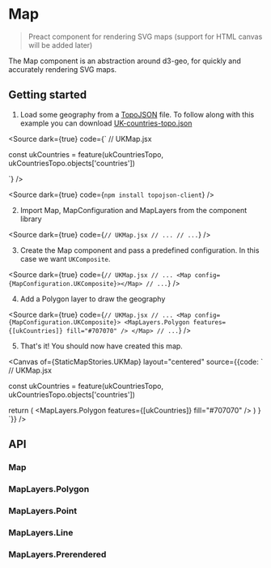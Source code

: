 
<Meta title="Molecules/Map/Getting started" />

# Map

> Preact component for rendering SVG maps (support for HTML canvas will be added later)

The Map component is an abstraction around d3-geo, for quickly and accurately rendering SVG maps.

## Getting started

1. Load some geography from a [TopoJSON](https://github.com/topojson/topojson) file. To follow along with this example you can download <a href={ukCountriesTopoJSON} download>UK-countries-topo.json</a>

<Source dark={true} code={`
// UKMap.jsx

const ukCountries = feature(ukCountriesTopo, ukCountriesTopo.objects['countries'])

`} />

<Hint text="TopoJSON Client is a lightweight library for working with TopoJSON files. If you haven't already, install it using npm:" />

<Source dark={true} code={`npm install topojson-client`} />

2. Import Map, MapConfiguration and MapLayers from the component library

<Source dark={true} code={`
// UKMap.jsx
// ...
// ...
`} />

3. Create the Map component and pass a predefined configuration. In this case we want `UKComposite`.

<Source dark={true} code={`
// UKMap.jsx
// ...
<Map config={MapConfiguration.UKComposite}></Map>
// ...
`} />

4. Add a Polygon layer to draw the geography

<Source dark={true} code={`
// UKMap.jsx
// ...
<Map config={MapConfiguration.UKComposite}>
  <MapLayers.Polygon features={[ukCountries]} fill="#707070" />
</Map>
// ...
`} />

5. That's it! You should now have created this map. 

<Canvas of={StaticMapStories.UKMap} layout="centered" source={{code: `
// UKMap.jsx

const ukCountries = feature(ukCountriesTopo, ukCountriesTopo.objects['countries'])

  return (
    <Map config={MapConfiguration.UKComposite}>
      <MapLayers.Polygon features={[ukCountries]} fill="#707070" />
    </Map>
  )
}
`}} />

<Hint text="Click ‘Show code’ on the map above to see the entire code sample" />

## API

### Map

<Controls of={StaticMapStories.UKMap} />

### MapLayers.Polygon

<Canvas of={PolygonStories.Polygon} />

<Controls of={PolygonStories.Polygon} />

### MapLayers.Point

<Canvas of={PointStories.Point} />

<Controls of={PointStories.Point} />

### MapLayers.Line

<Canvas of={LineStories.Line} />

<Controls of={LineStories.Line} />

### MapLayers.Prerendered

<Canvas of={PrerenderedStories.Prerendered} />

<Controls of={PrerenderedStories.Prerendered} />